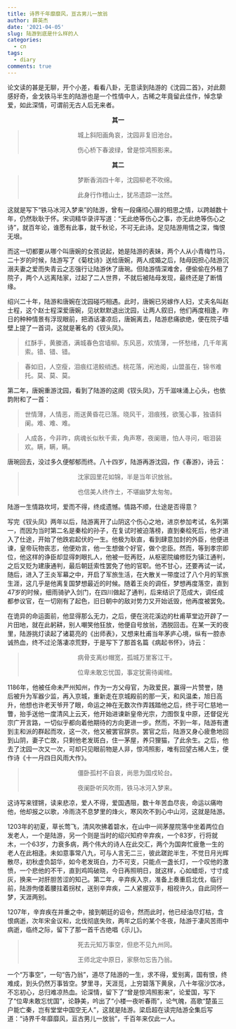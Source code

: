 ```yaml
---
title: 诗界千年靡靡风，亘古男儿一放翁
author: 薛英杰
date: '2021-04-05'
slug: 陆游到底是什么样的人
categories:
  - cn
tags:
  - diary
comments: true
---
```


论文读的甚是无聊，开个小差，看看八卦，无意读到陆游的《沈园二首》，对此颇感好奇，金戈铁马半生的陆游也是一个性情中人，古稀之年竟留此佳作，悼念挚爱，如此深情，可谓前无古人后无来者。

<p style="text-align:center;">**其一** </p>

> <p style="text-align:center;">城上斜阳画角哀，沈园非复旧池台。</p>
> <p style="text-align:center;">伤心桥下春波绿，曾是惊鸿照影来。</p>


<p style="text-align:center;">**其二** </p>

> <p style="text-align:center;">梦断香消四十年，沈园柳老不吹绵。</p>
> <p style="text-align:center;">此身行作稽山土，犹吊遗踪一泫然。</p>

这就是写下“铁马冰河入梦来”的陆游，曾有一段痛彻心扉的相思之情，以跨越数十年，仍然耿耿于怀。宋词精华录评写道：“无此绝等伤心之事，亦无此绝等伤心之诗”，就百年论，谁愿有此事，就千秋论，不可无此诗。足见陆游用情之深，悔恨无垠。

而这一切都要从哪个叫唐婉的女孩说起，她是陆游的表妹，两个人从小青梅竹马，二十岁的时候，陆游写了《菊枕诗》送给唐婉，两人成婚之后，陆母因担心陆游沉溺夫妻之爱而失青云之志强行让陆游休了唐琬。但陆游情深难舍，便偷偷在外租了院子，两个人远离陆家，过起了二人世界，不就后被陆母发现，最终还是了断情缘。

绍兴二十年，陆游和唐婉在沈园碰巧相遇。此时，唐婉已另嫁作人妇，丈夫名叫赵士程，这个赵士程深爱唐婉，见状默默退出沈园，让两人叙旧，他们再度相逢，昨日的种种情景有浮现眼前，把酒话凄凉后，唐婉离去，陆游悲痛欲绝，便在院子墙壁上提了一首词，这就是著名的《钗头凤》。

> 红酥手，黄縢酒，满城春色宫墙柳。东风恶，欢情薄，一怀愁绪，几千年离索。错、错、错。

> 春如旧，人空瘦，泪痕红浥鲛绡透。桃花落，闲池阁，山盟虽在，锦书难托。莫、莫、莫。
 
第二年，唐婉重游沈园，看到了陆游的这阕《钗头凤》，万千滋味涌上心头，也依韵附和了一首：

> 世情薄，人情恶，雨送黄昏花已落。晓风干，泪痕残，欲笺心事，独语斜阑。难、难、难。

> 人成各，今非昨，病魂长似秋千索，角声寒，夜阑珊，怕人寻问，咽泪装欢。瞒，瞒，瞒。

唐琬回去，没过多久便郁郁而终。八十四岁，陆游再游沈园，作《春游》，诗云：

> <p style="text-align:center;">沈家园里花如锦，半是当年识放翁。</p>
> <p style="text-align:center;">也信美人终作土，不堪幽梦太匆匆。</p>


陆游一生情路坎坷，爱而不得，终成遗憾。情路不顺，仕途是否得意？

写完《钗头凤》两年以后，陆游离开了山阴这个伤心之地，进京参加考试，名列第一，而因为当时第二名是秦桧的孙子，在复试时被迫落榜，直到秦桧死后，他才进入了仕途，开始了他跌宕起伏的一生。他极为耿直，看到肆意加封的外臣，他便进谏，皇帝玩物丧志，他便劝言，他一生想做个好官，做个忠臣。然而，等到孝宗即位，他这样的诤臣却显得刺眼扎人，他被一贬再贬，从枢密院编修贬为镇江通判，之后又贬为建康通判，最后朝廷索性罢免了他的官职。他不甘心，还要再试一试，随后，进入了王炎军幕之中，开启了军旅生活，在大散关一带度过了八个月的军旅生涯，这几乎是他离复国梦想最近的时候。随着王炎的调任，梦想再度落空，直到47岁的时候，细雨骑驴入剑门，在四川做起了通判，后来结识了范成大，调任成都参议官，在一切刚有了起色，旧日朝中的敌对势力又开始诋毁，他再度被罢免。

在诡异的命运面前，他显得那么无力，之后，便在浣花溪边的杜甫草堂边开辟了一片田地，就在此躬耕，别人嘲笑他狂放，他便自号放翁，洒脱回击。在某一天的夜里，陆游挑灯读起了诸葛亮的《出师表》，又想来杜甫当年茅庐心境，纵有一腔赤诚热血，终不过沦落凄凉荒野，于是写下了那首名篇《病起书怀》，诗云：

> <p style="text-align:center;">病骨支离纱帽宽，孤城万里客江干。</p>
> <p style="text-align:center;">位卑未敢忘忧国，事定犹需待阖棺。</p>


1186年，他被任命未严州知州，作为一方父母官，为政爱民，赢得一片赞誉，随后被升为军器少监，再入京城，重新走在京城殿前的那一天，和风温柔，旭日高升，他想也许老天爷开了眼，命运之神在无数次作弄践踏他之后，终于可仁慈地一瞥，抬手送他一度清风上云天，他开始进谏新皇帝光宗，力图恢复中原，还督促光宗广开言路，一切似乎都向着他期待的方向更进一步。然而，不到一年，陆游有遭到主和派的群起而攻，这一次，他又被罢官辞京。罢官之后，陆游又身心疲惫地回到山阴，妻子亡故，只剩他老发斑白，住一茅屋，养只狸猫，了此余生。之后，他去了沈园一次又一次，可却只见眼前物是人非，惊鸿照影，唯有回望古稀人生，便作诗《十一月四日风雨大作》。

> <p style="text-align:center;">僵卧孤村不自哀，尚思为国戍轮台。</p>
> <p style="text-align:center;">夜阑卧听风吹雨，铁马冰河入梦来。</p>

这诗写来铿锵，读来悲凉，爱人不得，爱国遇阻，数十年苦血尽丧，命运以痛吻他，他却报之以歌，冷雨浇不息梦里的烽火，寒风吹不到心中山河，这就是陆游。

1203年的初夏，草长莺飞，清风吹拂着碧水，在山中一间茅屋院落中坐着两位白发老人，一个是陆游，另一个则是当时的绍兴知府辛弃疾，一个83岁，行将就木，一个63岁，力衰多病，两个伟大的诗人在此交汇，两个为国奔忙疲惫一生的老人在此相逢。未如意事常八九，可与人言无二三，彼此蹉跎半生，不觉日月光辉散尽，初秋虚负韶华，如今老发斑白，力不可支，只能点一盏长灯，一个叹他的激愤，一个悲他的不干，直到鸡鸣破晓，今日再照明日，就这样，心如蜡炬，寸寸成灰，换来一对肝胆苦涩的知己。第二年，辛弃疾入京，准备上奏重启北伐，临行前，陆游佝偻着腰拄着拐杖，送别辛弃疾，二人紧握双手，相视许久，自此同怀一梦，天涯两别。

1207年，辛弃疾在并重之中，接到朝廷的诏令，然而此时，他已经油尽灯枯，含恨病逝，次年宋金议和，北伐彻底失败，两年之后的某个冬夜，陆游于凄风苦雨中病逝，临终之际，留下了那一首千古绝唱《示儿》。

> <p style="text-align:center;">死去元知万事空，但悲不见九州同。</p>
> <p style="text-align:center;">王师北定中原日，家祭勿忘告乃翁。</p>

一个“万事空”，一句“告乃翁”，道尽了陆游的一生，求不得，爱别离，国有恨，终难成，到头仍然万事皆空。梦里寻，天涯觅，上穷碧落下黄泉，八十年宿沙饮冰，不忘初心，总归难凉热血。论深情，留下了“曾是惊鸿照影来”，论爱国，写下了“位卑未敢忘忧国”，论静美，吟出了“小楼一夜听春雨”，论气魄，高歌“楚虽三户能亡秦，岂有堂堂中国空无人”，这就是陆游。梁启超在读完陆游全集后写道：“诗界千年靡靡风，亘古男儿一放翁”，千百年来仅此一人。

